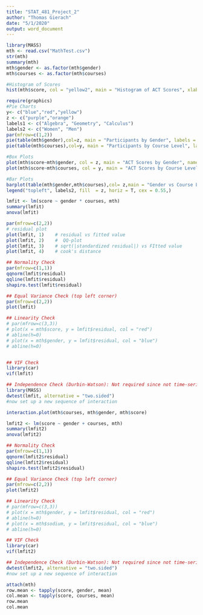 ---
title: "STAT_481_Project_2"
author: "Thomas Gierach"
date: "5/1/2020"
output: word_document
---


```{r, echo=TRUE}
library(MASS)
mth <- read.csv("MathTest.csv")
str(mth)
summary(mth)
mth$gender <- as.factor(mth$gender)
mth$courses <- as.factor(mth$courses)

#Histogram of Scores
hist(mth$score, col = "yellow2", main = "Histogram of ACT Scores", xlab = "ACT Scores")

require(graphics)
#Pie Charts
y<- c("blue","red","yellow")
z <- c("purple","orange")
labels1 <- c("Algebra", "Geometry", "Calculus")
labels2 <- c("Women", "Men")
par(mfrow=c(1,2))
pie(table(mth$gender),col=z, main = "Participants by Gender", labels = labels2)
pie(table(mth$courses),col=y, main = "Participants by Course Level", labels = labels1)

#Box Plots
plot(mth$score~mth$gender, col = z, main = "ACT Scores by Gender", names = labels2, xlab = "", ylab = "ACT Scores")
plot(mth$score~mth$courses, col = y, main = "ACT Scores by Course Level", names= labels1, xlab = "", ylab = "ACT Scores")

#Bar Plots
barplot(table(mth$gender,mth$courses),col= z,main = "Gender vs Course Level",xlab = "Courses",ylab="# of participants", names.arg= labels1)
legend("topleft", labels2, fill  = z, horiz = T, cex = 0.55,)

lmfit <- lm(score ~ gender * courses, mth)
summary(lmfit)
anova(lmfit)

par(mfrow=c(2,2))
# residual plot
plot(lmfit, 1)    # residual vs fitted value
plot(lmfit, 2)    #  QQ-plot 
plot(lmfit, 3)    # sqrt(|standardized residual|) vs FItted value
plot(lmfit, 4)    # cook's distance

## Normality Check
par(mfrow=c(1,1))
qqnorm(lmfit$residual)
qqline(lmfit$residual)
shapiro.test(lmfit$residual)

## Equal Variance Check (top left corner)
par(mfrow=c(2,2))
plot(lmfit)

## Linearity Check
# par(mfrow=c(3,3))
# plot(x = mth$score, y = lmfit$residual, col = "red")
# abline(h=0)
# plot(x = mth$gender, y = lmfit$residual, col = "blue")
# abline(h=0)


## VIF Check
library(car)
vif(lmfit)

## Independence Check (Durbin-Watson): Not required since not time-series data
library(MASS)
dwtest(lmfit, alternative = "two.sided")
#now set up a new sequence of interaction

interaction.plot(mth$courses, mth$gender, mth$score)

lmfit2 <- lm(score ~ gender + courses, mth)
summary(lmfit2)
anova(lmfit2)

## Normality Check
par(mfrow=c(1,1))
qqnorm(lmfit2$residual)
qqline(lmfit2$residual)
shapiro.test(lmfit2$residual)

## Equal Variance Check (top left corner)
par(mfrow=c(2,2))
plot(lmfit2)

## Linearity Check
# par(mfrow=c(3,3))
# plot(x = mth$gender, y = lmfit$residual, col = "red")
# abline(h=0)
# plot(x = mth$sodium, y = lmfit$residual, col = "blue")
# abline(h=0)

## VIF Check
library(car)
vif(lmfit2)

## Independence Check (Durbin-Watson): Not required since not time-series data
dwtest(lmfit2, alternative = "two.sided")
#now set up a new sequence of interaction

attach(mth)
row.mean <- tapply(score, gender, mean)
col.mean <- tapply(score, courses, mean)
row.mean
col.mean
```


